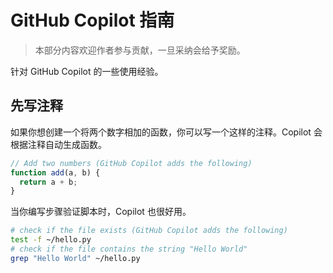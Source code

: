 # GitHub Copilot 指南

> 本部分内容欢迎作者参与贡献，一旦采纳会给予奖励。

针对 GitHub Copilot 的一些使用经验。

## 先写注释

如果你想创建一个将两个数字相加的函数，你可以写一个这样的注释。Copilot 会根据注释自动生成函数。

```js
// Add two numbers (GitHub Copilot adds the following)
function add(a, b) {
  return a + b;
}
```

当你编写步骤验证脚本时，Copilot 也很好用。

```bash
# check if the file exists (GitHub Copilot adds the following)
test -f ~/hello.py
# check if the file contains the string "Hello World"
grep "Hello World" ~/hello.py
```
